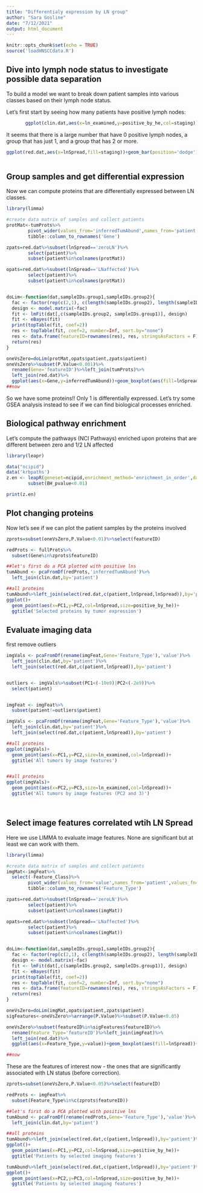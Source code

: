 ```yaml
---
title: "Differentialy expression by LN group"
author: "Sara Gosline"
date: "7/12/2021"
output: html_document
---
```


```r
knitr::opts_chunk$set(echo = TRUE)
source('loadHNSCCdata.R')
```


## Dive into lymph node status to investigate possible data separation

To build a model we want to break down patient samples into various classes based on their lymph node status. 

Let's first start by seeing how many patients have positive lymph nodes:

```r
       ggplot(clin.dat,aes(x=ln_examined,y=positive_by_he,col=staging))+geom_point()
```
       
It seems that there is a large number that have 0 positive lymph nodes, a group that has just 1, and a group that has 2 or more.
```r

       
       
ggplot(red.dat,aes(x=lnSpread,fill=staging))+geom_bar(position='dodge')
    
```

## Group samples and get differential expression

Now we can compute proteins that are differentially expressed between LN classes.

```r
library(limma)

#create data matrix of samples and collect patients
protMat<-tumProts%>%
        pivot_wider(values_from='inferredTumAbund',names_from='patient')%>%
        tibble::column_to_rownames('Gene')

zpats=red.dat%>%subset(lnSpread=='zeroLN')%>%
        select(patient)%>%
        subset(patient%in%colnames(protMat))

opats=red.dat%>%subset(lnSpread=='LNaffected')%>%
        select(patient)%>%
        subset(patient%in%colnames(protMat))


doLim<-function(dat,sampleIDs.group1,sampleIDs.group2){
  fac <- factor(rep(c(2,1), c(length(sampleIDs.group2), length(sampleIDs.group1))))
  design <- model.matrix(~fac)
  fit <- lmFit(dat[,c(sampleIDs.group2, sampleIDs.group1)], design)
  fit <- eBayes(fit)
  print(topTable(fit, coef=2))
  res <- topTable(fit, coef=2, number=Inf, sort.by="none")
  res <- data.frame(featureID=rownames(res), res, stringsAsFactors = F)
  return(res)
}

oneVsZero=doLim(protMat,opats$patient,zpats$patient)
oneVsZero%>%subset(P.Value<0.001)%>%
  rename(Gene='featureID')%>%left_join(tumProts)%>%
  left_join(red.dat)%>%
  ggplot(aes(x=Gene,y=inferredTumAbund))+geom_boxplot(aes(fill=lnSpread))+scale_x_discrete(guide = guide_axis(angle = 90))+ggtitle('Proteins somewhat differentially expressed at p<0.001')
##now 
```

So we have some proteins!! Only 1 is differentially expressed. Let's try some GSEA analysis instead to see if we can find biological processes enriched.

## Biological pathway enrichment

Let's compute the pathways (NCI Pathways) enriched upon proteins that are different between zero and 1/2 LN affected

```r
library(leapr)

data("ncipid")
data('krbpaths')
z.en <- leapR(geneset=ncipid,enrichment_method='enrichment_in_order',datamatrix=oneVsZero,primary_columns='logFC')%>%
        subset(BH_pvalue<0.01)

print(z.en)

```

## Plot changing proteins

Now let's see if we can plot the patient samples by the proteins involved


```r
zprots=subset(oneVsZero,P.Value<0.01)%>%select(featureID)

redProts <- fullProts%>%
  subset(Gene%in%zprots$featureID)

##let's first do a PCA plotted with positive lns
tumAbund <- pcaFromDf(redProts,'inferredTumAbund')%>%
  left_join(clin.dat,by='patient')

##all proteins
tumAbund%>%left_join(select(red.dat,c(patient,lnSpread,lnSpread)),by='patient')%>%
ggplot()+
  geom_point(aes(x=PC1,y=PC2,col=lnSpread,size=positive_by_he))+
  ggtitle('Selected proteins by tumor expression')

```

## Evaluate imaging data

first remove outliers

```r

imgVals <- pcaFromDf(rename(imgFeat,Gene='Feature_Type'),'value')%>%
  left_join(clin.dat,by='patient')%>%
  left_join(select(red.dat,c(patient,lnSpread)),by='patient')


outliers <- imgVals%>%subset(PC1<(-10e9)|PC2<(-2e9))%>%
  select(patient)


imgFeat <- imgFeat%>%
  subset(patient!=outliers$patient)

imgVals <- pcaFromDf(rename(imgFeat,Gene='Feature_Type'),'value')%>%
  left_join(clin.dat,by='patient')%>%
  left_join(select(red.dat,c(patient,lnSpread)),by='patient')

##all proteins
ggplot(imgVals)+
  geom_point(aes(x=PC1,y=PC2,size=ln_examined,col=lnSpread))+
  ggtitle('All tumors by image features')


##all proteins
ggplot(imgVals)+
  geom_point(aes(x=PC2,y=PC3,size=ln_examined,col=lnSpread))+
  ggtitle('All tumors by image features (PC2 and 3)')




```

## Select image features correlated wtih LN Spread
Here we use LIMMA to evaluate image features. None are significant but at least we can work with them.

```r
library(limma)

#create data matrix of samples and collect patients
imgMat<-imgFeat%>%
  select(-Feature_Class)%>%
        pivot_wider(values_from='value',names_from='patient',values_fn=(value=mean))%>%
        tibble::column_to_rownames('Feature_Type')

zpats=red.dat%>%subset(lnSpread=='zeroLN')%>%
        select(patient)%>%
        subset(patient%in%colnames(imgMat))

opats=red.dat%>%subset(lnSpread=='LNaffected')%>%
        select(patient)%>%
        subset(patient%in%colnames(imgMat))


doLim<-function(dat,sampleIDs.group1,sampleIDs.group2){
  fac <- factor(rep(c(2,1), c(length(sampleIDs.group2), length(sampleIDs.group1))))
  design <- model.matrix(~fac)
  fit <- lmFit(dat[,c(sampleIDs.group2, sampleIDs.group1)], design)
  fit <- eBayes(fit)
  print(topTable(fit, coef=2))
  res <- topTable(fit, coef=2, number=Inf, sort.by="none")
  res <- data.frame(featureID=rownames(res), res, stringsAsFactors = F)
  return(res)
}

oneVsZero=doLim(imgMat,opats$patient,zpats$patient)
sigFeatures<-oneVsZero%>%arrange(P.Value)%>%subset(P.Value<0.05)

oneVsZero%>%subset(featureID%in%sigFeatures$featureID)%>%
  rename(Feature_Type='featureID')%>%left_join(imgFeat)%>%
  left_join(red.dat)%>%
  ggplot(aes(x=Feature_Type,y=value))+geom_boxplot(aes(fill=lnSpread))+scale_x_discrete(guide = guide_axis(angle = 90))+scale_y_log10()+ggtitle('Image features somewhat differentially expressed at p<0.05')

##now 
```
These are the features of interest now - the ones that are significantly associated with LN status (before correction).

```r
zprots=subset(oneVsZero,P.Value<0.05)%>%select(featureID)

redProts <- imgFeat%>%
  subset(Feature_Type%in%c(zprots$featureID))

##let's first do a PCA plotted with positive lns
tumAbund <- pcaFromDf(rename(redProts,Gene='Feature_Type'),'value')%>%
  left_join(clin.dat,by='patient')

##all proteins
tumAbund%>%left_join(select(red.dat,c(patient,lnSpread)),by='patient')%>%
ggplot()+
  geom_point(aes(x=PC1,y=PC2,col=lnSpread,size=positive_by_he))+
  ggtitle('Patients by selected imaging features')

tumAbund%>%left_join(select(red.dat,c(patient,lnSpread)),by='patient')%>%
ggplot()+
  geom_point(aes(x=PC2,y=PC3,col=lnSpread,size=positive_by_he))+
  ggtitle('Patients by selected imaging features')

```